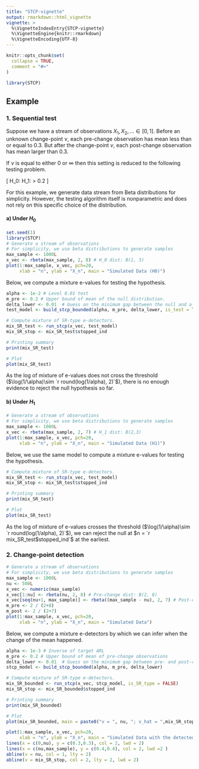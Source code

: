 ```yaml
---
title: "STCP-vignette"
output: rmarkdown::html_vignette
vignette: >
  %\VignetteIndexEntry{STCP-vignette}
  %\VignetteEngine{knitr::rmarkdown}
  %\VignetteEncoding{UTF-8}
---
```


```r
knitr::opts_chunk$set(
  collapse = TRUE,
  comment = "#>"
)
```

```r
library(STCP)
```


## Example
### 1. Sequential test

Suppose we have a stream of observations $X_1, X_2, \dots \in [0,1]$. Before an unknown change-point $\nu$, each pre-change observation has mean less than or equal to $0.3$. But after the change-point $\nu$, each post-change observation has mean larger than $0.3$.  

If $\nu$ is equal to either $0$ or $\infty$ then this setting is reduced to the following testing problem.

\[
H_0: \mu \leq 0.2~~\text{vs}~~H_1: \nu > 0.2
\]

For this example, we generate data stream from Beta distributions for simplicity.
However, the testing algorithm itself is nonparametric and does not rely on this specific choice of the distribution.

#### a) Under $H_0$ 
```r
set.seed(1)
library(STCP)
# Generate a stream of observations
# For simplicity, we use beta distributions to generate samples
max_sample <- 1000L
x_vec <- rbeta(max_sample, 2, 8) # H_0 dist: B(1, 3)
plot(1:max_sample, x_vec, pch=20, 
     xlab = "n", ylab = "X_n", main = "Simulated Data (H0)")
```

Below, we compute a mixture e-values for testing the hypothesis.
```r
alpha <- 1e-2 # Level 0.01 test 
m_pre <- 0.2 # Upper bound of mean of the null distribution.
delta_lower <- 0.01  # Guess on the minimum gap between the null and alternative means
test_model <- build_stcp_bounded(alpha, m_pre, delta_lower, is_test = TRUE)

# Compute mixture of SR-type e-detectors.
mix_SR_test <- run_stcp(x_vec, test_model)
mix_SR_stop <- mix_SR_test$stopped_ind

# Printing summary
print(mix_SR_test)

# Plot 
plot(mix_SR_test)
```
As the log of mixture of e-values does not cross the threshold ($\log(1/\alpha)\sim `r round(log(1/alpha), 2)`$), 
there is no enough evidence to reject the null hypothesis so far. 


#### b) Under $H_1$ 

```r
# Generate a stream of observations
# For simplicity, we use beta distributions to generate samples
max_sample <- 1000L
x_vec <- rbeta(max_sample, 2, 7) # H_1 dist: B(2,3)
plot(1:max_sample, x_vec, pch=20, 
     xlab = "n", ylab = "X_n", main = "Simulated Data (H1)")

```

Below, we use the same model to compute a mixture e-values for testing the hypothesis.
```r
# Compute mixture of SR-type e-detectors.
mix_SR_test <- run_stcp(x_vec, test_model)
mix_SR_stop <- mix_SR_test$stopped_ind

# Printing summary
print(mix_SR_test)

# Plot 
plot(mix_SR_test)
```
As the log of mixture of e-values crosses the threshold ($\log(1/\alpha)\sim `r round(log(1/alpha), 2)`$), 
we can reject the null at $n = `r mix_SR_test$stopped_ind`$ at the earliest. 


### 2. Change-point detection


```r
# Generate a stream of observations
# For simplicity, we use beta distributions to generate samples
max_sample <- 1000L
nu <- 500L
x_vec <- numeric(max_sample)
x_vec[1:nu] <- rbeta(nu, 2, 8) # Pre-change dist: B(2, 8)
x_vec[seq(nu+1, max_sample)] <- rbeta((max_sample - nu), 2, 7) # Post-change dist: B(2, 7)
m_pre <- 2 / (2+8)
m_post <- 2 / (2+7)
plot(1:max_sample, x_vec, pch=20, 
     xlab = "n", ylab = "X_n", main = "Simulated Data")
```

Below, we compute a mixture e-detectors by which we can infer when the change of the mean happened.
```r
alpha <- 1e-3 # Inverse of target ARL
m_pre <- 0.2 # Upper bound of mean of pre-change observations
delta_lower <- 0.01  # Guess on the minimum gap between pre- and post-change means
stcp_model <- build_stcp_bounded(alpha, m_pre, delta_lower)

# Compute mixture of SR-type e-detectors.
mix_SR_bounded <- run_stcp(x_vec, stcp_model, is_SR_type = FALSE)
mix_SR_stop <- mix_SR_bounded$stopped_ind

# Printing summary
print(mix_SR_bounded)

# Plot 
plot(mix_SR_bounded, main = paste0("v = ", nu, "; v_hat = ",mix_SR_stop))
```


```r
plot(1:max_sample, x_vec, pch=20, 
     xlab = "n", ylab = "X_n", main = "Simulated Data with the detected CP")
lines(x = c(0,nu), y = c(0.3,0.3), col = 2, lwd = 2)
lines(x = c(nu,max_sample), y = c(0.4,0.4), col = 2, lwd =2 )
abline(v = nu, col = 1, lty = 2)
abline(v = mix_SR_stop, col = 2, lty = 2, lwd = 2)

```
